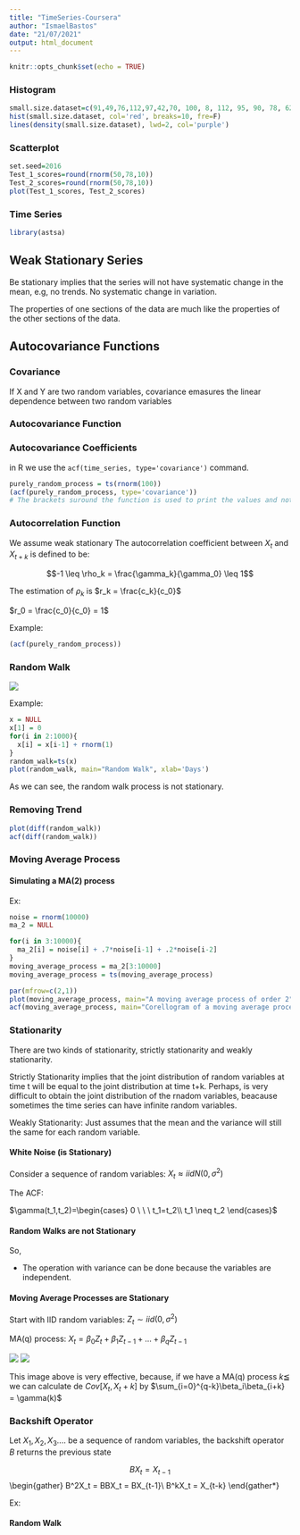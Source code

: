 ```yaml
---
title: "TimeSeries-Coursera"
author: "IsmaelBastos"
date: "21/07/2021"
output: html_document
---
```


```r
knitr::opts_chunk$set(echo = TRUE)
```

### Histogram
```r
small.size.dataset=c(91,49,76,112,97,42,70, 100, 8, 112, 95, 90, 78, 62, 56, 94, 65, 58, 109, 70, 109, 91, 71, 76, 68, 62, 134, 57, 83, 66)
hist(small.size.dataset, col='red', breaks=10, fre=F)
lines(density(small.size.dataset), lwd=2, col='purple')
```

### Scatterplot 

```r
set.seed=2016
Test_1_scores=round(rnorm(50,78,10))
Test_2_scores=round(rnorm(50,78,10))
plot(Test_1_scores, Test_2_scores)
```

### Time Series

```r
library(astsa)

```
## Weak Stationary Series

Be stationary implies that the series will not have systematic change in the mean, e.g, no trends. No systematic change in variation.

The properties of one sections of the data are much like the properties of the other sections of the data.

## Autocovariance Functions

### Covariance

If X and Y are two random variables, covariance emasures the linear dependence between two random variables
\begin{equation}
Cov(X,Y) = E[(X-E[X])(Y-E[Y])] = E[XY]-E[X]E[Y]
\end{equation}

### Autocovariance Function

\begin{gather*}
\gamma(s,t) = Cov(X_s, X_t) \\
\gamma(t,t) = Var(X_t)\\
\gamma_k = \gamma(t, t+k) \approx c_k
\end{gather*}

### Autocovariance Coefficients

\begin{equation}
c_k = \frac{\sum_{t=1}^{N-k}(x_t-\bar{x})(x_{t+k}-\bar{x})}{N}
\end{equation}

in R we use the ```acf(time_series, type='covariance')``` command.

```r
purely_random_process = ts(rnorm(100))
(acf(purely_random_process, type='covariance'))
# The brackets suround the function is used to print the values and not just the plot
```

### Autocorrelation Function

We assume weak stationary
The autocorrelation coefficient between $X_t$ and $X_{t+k}$ is defined to be:

$$-1 \leq \rho_k = \frac{\gamma_k}{\gamma_0} \leq 1$$

The estimation of $\rho_k$ is $r_k = \frac{c_k}{c_0}$

$r_0 = \frac{c_0}{c_0} = 1$

Example:
```r
(acf(purely_random_process))
```

### Random Walk

![](randon_walk.PNG)

Example:
```r
x = NULL
x[1] = 0
for(i in 2:1000){
  x[i] = x[i-1] + rnorm(1)
}
random_walk=ts(x)
plot(random_walk, main="Random Walk", xlab='Days')
```

As we can see, the random walk process is not stationary.

### Removing Trend
\begin{equation}
X_t = X_{t-1} + Z_t \\
X_t - X_{t-1} = Z_t \\
\nabla Z_t = Z_t \text{is a purely random process}\\

\end{equation}

```r
plot(diff(random_walk))
acf(diff(random_walk))
```


### Moving Average Process

#### Simulating a MA(2) process

\begin{gather*}
X_t = Z_t +\theta_1Z_{t-1} + \theta_2Z_{t-2} \\
Z_i \approx Normal(\mu, \sigma^2)\\
Z_i are i.i.d
\end{gather*}

Ex:
\begin{gather*}
X_t = Z_t + 0.7Z_{t-1} + 0.2Z_{t-2}\\
Z_t \approx Normal(0,1)
\end{gather*}

```r
noise = rnorm(10000)
ma_2 = NULL

for(i in 3:10000){
  ma_2[i] = noise[i] + .7*noise[i-1] + .2*noise[i-2]
}
moving_average_process = ma_2[3:10000]
moving_average_process = ts(moving_average_process)

par(mfrow=c(2,1))
plot(moving_average_process, main="A moving average process of order 2")
acf(moving_average_process, main="Corellogram of a moving average process of order 2")
```

### Stationarity

There are two kinds of stationarity, strictly stationarity and weakly stationarity.

Strictly Stationarity implies that the joint distribution of random variables at time t will be equal to the joint distribution at time t+k. Perhaps, is very difficult to obtain the joint distribution of the rnadom variables, beacause sometimes the time series can have infinite random variables.

Weakly Stationarity: Just assumes that the mean and the variance will still the same for each random variable.

#### White Noise (is Stationary)

Consider a sequence of random variables: $X_t \approx iid N(0,\sigma^2)$ 

The ACF:

$\gamma(t_1,t_2)=\begin{cases}
0 \ \ \ t_1=t_2\\
t_1 \neq t_2
\end{cases}$

#### Random Walks are not Stationary

\begin{gather*}
X_t \sim \mathcal{N}(\mu, \sigma^2)\\
X_1 = Z_1 \\
X_2 = X_1 + Z_2 = Z_1 + Z_2\\
X_t = X_{t-1} + Z_t \\
X_t = \sum_{i=1}^{t}Z_i\\ 
\end{gather*}

So,

\begin{gather*}
E[X_t] = E[\sum_{i=1}^{t}Z_i] =\sum_{i=1}^{t}E[Z_i] = t \cdot \mu \\ 
V[X_t] = V[\sum_{i=1}^{t}Z_i] =\sum_{i=1}^{t}V[Z_i] = t \cdot \sigma^2 \\ 
\end{gather*}

* The operation with variance can be done because the variables are independent.

#### Moving Average Processes are Stationary

Start with IID random variables: $Z_t \sim iid(0, \sigma^2)$

MA(q) process: $X_t=\beta_0Z_t + \beta_1Z_{t-1}+...+\beta_qZ_{t-1}$

![](moving_average.png)
![](moving_average_2.png)

This image above is very effective, because, if we have a MA(q) process $k\leqq$ we can calculate de $Cov[X_t, X_t+k]$ by
$\sum_{i=0}^{q-k}\beta_i\beta_{i+k} = \gamma(k)$

### Backshift Operator

Let $X_1,X_2,X_3....$ be a sequence of random variables, the backshift operator $B$ returns the previous state

$$BX_t = X_{t-1}$$
\begin{gather}
B^2X_t = BBX_t = BX_{t-1}\\
B^kX_t = X_{t-k}
\end{gather*}

Ex:

#### Random Walk

\begin{gather*}
X_t = X_{t-1} +Z_t\\
X_t = BX_t +Z_t\\
(1-B)X_t = Z_t\\
\phi(B)X_t = Z_t\\
\text{where}\\
\phi(B) = 1 - B
\end{gather*}